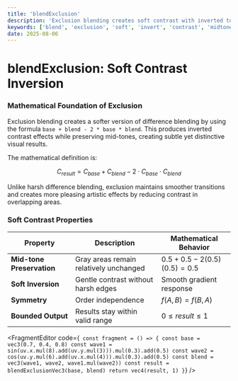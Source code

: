 ```yaml
---
title: 'blendExclusion'
description: 'Exclusion blending creates soft contrast with inverted tones and mid-tone preservation'
keywords: ['blend', 'exclusion', 'soft', 'invert', 'contrast', 'midtone']
date: 2025-08-06
---
```



# blendExclusion: Soft Contrast Inversion

### Mathematical Foundation of Exclusion

Exclusion blending creates a softer version of difference blending by using the formula `base + blend - 2 * base * blend`. This produces inverted contrast effects while preserving mid-tones, creating subtle yet distinctive visual results.

The mathematical definition is:

$$
C_{result} = C_{base} + C_{blend} - 2 \cdot C_{base} \cdot C_{blend}
$$

Unlike harsh difference blending, exclusion maintains smoother transitions and creates more pleasing artistic effects by reducing contrast in overlapping areas.

### Soft Contrast Properties

| Property                  | Description                            | Mathematical Behavior           |
| ------------------------- | -------------------------------------- | ------------------------------- |
| **Mid-tone Preservation** | Gray areas remain relatively unchanged | $0.5 + 0.5 - 2(0.5)(0.5) = 0.5$ |
| **Soft Inversion**        | Gentle contrast without harsh edges    | Smooth gradient response        |
| **Symmetry**              | Order independence                     | $f(A,B) = f(B,A)$               |
| **Bounded Output**        | Results stay within valid range        | $0 \leq result \leq 1$          |

<FragmentEditor
        code={`
const fragment = () => {
        const base = vec3(0.7, 0.4, 0.8)
        const wave1 = sin(uv.x.mul(8).add(uv.y.mul(3))).mul(0.3).add(0.5)
        const wave2 = cos(uv.y.mul(6).add(uv.x.mul(4))).mul(0.3).add(0.5)
        const blend = vec3(wave1, wave2, wave1.mul(wave2))
        const result = blendExclusionVec3(base, blend)
        return vec4(result, 1)
}`}
/>
